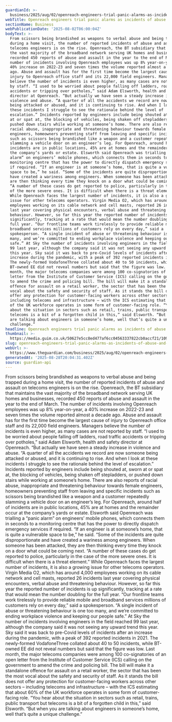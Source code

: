 ```yaml
---
guardianId: >-
  business/2025/aug/02/openreach-engineers-trial-panic-alarms-as-incidents-of-abuse-and-assault-soar
webTitle: Openreach engineers trial panic alarms as incidents of abuse and assault soar
sectionName: Business
webPublicationDate: '2025-08-02T06:00:04Z'
bodyText: >-
  From scissors being brandished as weapons to verbal abuse and being trapped
  during a home visit, the number of reported incidents of abuse and assault on
  telecoms engineers is on the rise. Openreach, the BT subsidiary that maintains
  the vast majority of the broadband network serving UK homes and businesses,
  recorded 450 reports of abuse and assault in the year to the end of March. The
  number of incidents involving Openreach employees was up 8% year-on-year, a
  40% increase on 2022-23 and seven times the volume reported almost a decade
  ago. Abuse and assault has for the first time become the largest cause of
  injury to Openreach office staff and its 22,000 field engineers. Managers
  believe the number of incidents is even higher, as many cases are not reported
  by staff. “I used to be worried about people falling off ladders, road traffic
  accidents or tripping over potholes,” said Adam Elsworth, health and safety
  director at Openreach. “But actually we have seen a steady increase in
  violence and abuse. “A quarter of all the accidents we record are now someone
  being attacked or abused, and it is continuing to rise. And when I look at
  these incidents I struggle to see the rationale behind the level of
  escalation.” Incidents reported by engineers include being shouted at, sworn
  at or spat at, the blocking of vehicles, being shaken off stepladders, or
  pushed down stairs while working at someone’s home. There are also reports of
  racial abuse, inappropriate and threatening behaviour towards female
  engineers, homeowners preventing staff from leaving and specific incidents
  such as scissors being brandished like a weapon and a customer repeatedly
  slamming a vehicle door on an engineer’s leg. For Openreach, around half of
  incidents are in public locations, 45% are at homes and the remainder occur at
  the company’s yards or estate. Elsworth said Openreach was trialling a “panic
  alarm” on engineers’ mobile phones, which connects them in seconds to a
  monitoring centre that has the power to directly dispatch emergency services
  if required. “If an engineer is at someone’s home, that is quite a vulnerable
  space to be,” he said. “Some of the incidents are quite disproportionate and
  have created a wariness among engineers. When someone has been attacked, they
  are then thinking every time they knock on a door what could be coming next.
  “A number of these cases do get reported to police, particularly in the case
  of the more severe ones. It is difficult when there is a threat element.”
  While Openreach faces the largest number of incidents, it is also a growing
  issue for other telecoms operators. Virgin Media O2, which has around 4,000
  employees working on its cable network and cell masts, reported 26 incidents
  last year covering physical encounters, verbal abuse and threatening
  behaviour. However, so far this year the reported number of incidents is up
  significantly, tracking at a rate that would mean the number doubling for the
  full year. “Our frontline teams work tirelessly to provide reliable mobile and
  broadband services millions of customers rely on every day,” said a
  spokesperson. “A single incident of abuse or threatening behaviour is one too
  many, and we’re committed to ending workplace violence and keeping our people
  safe.” At Sky the number of incidents involving engineers in the field reached
  99 last year, although the company said it was not seeing any upward trend
  this year. Sky said it was back to pre-Covid levels of incidents after an
  increase during the pandemic, with a peak of 392 reported incidents in 2021.
  The newly-formed VodafoneThree collated about 40 to 50 incidents, while
  BT-owned EE did not reveal numbers but said that the figure was low. Last
  month, the major telecoms companies were among 100 co-signatories of an open
  letter from the Institute of Customer Service (ICS) calling on the government
  to amend the crime and policing bill. The bill will make it a standalone
  offence for assault on a retail worker, the sector that has been the most
  vocal about the safety and security of staff. As it stands the bill does not
  offer any protection for customer-facing workers across other sectors –
  including telecoms and infrastructure – with the ICS estimating that about 60%
  of the UK workforce operates in some form of customer-facing role. “You hear
  about the situation in sectors such as retail, trains, public transport but
  telecoms is a bit of a forgotten child in this,” said Elsworth. “But when you
  are talking about engineers in someone’s home, well that’s quite a unique
  challenge.”
headline: Openreach engineers trial panic alarms as incidents of abuse and assault soar
thumbnail: >-
  https://media.guim.co.uk/50627e5cc8ed477af6cc04563337822cb0accf21/109_0_2455_1964/500.jpg
slug: openreach-engineers-trial-panic-alarms-as-incidents-of-abuse-and-assault-soar
webUrl: >-
  https://www.theguardian.com/business/2025/aug/02/openreach-engineers-trial-panic-alarms-as-incidents-of-abuse-and-assault-soar
generatedAt: '2025-08-28T20:04:31.402Z'
source: guardian-api
---
```

From scissors being brandished as weapons to verbal abuse and being trapped during a home visit, the number of reported incidents of abuse and assault on telecoms engineers is on the rise. Openreach, the BT subsidiary that maintains the vast majority of the broadband network serving UK homes and businesses, recorded 450 reports of abuse and assault in the year to the end of March. The number of incidents involving Openreach employees was up 8% year-on-year, a 40% increase on 2022-23 and seven times the volume reported almost a decade ago. Abuse and assault has for the first time become the largest cause of injury to Openreach office staff and its 22,000 field engineers. Managers believe the number of incidents is even higher, as many cases are not reported by staff. “I used to be worried about people falling off ladders, road traffic accidents or tripping over potholes,” said Adam Elsworth, health and safety director at Openreach. “But actually we have seen a steady increase in violence and abuse. “A quarter of all the accidents we record are now someone being attacked or abused, and it is continuing to rise. And when I look at these incidents I struggle to see the rationale behind the level of escalation.” Incidents reported by engineers include being shouted at, sworn at or spat at, the blocking of vehicles, being shaken off stepladders, or pushed down stairs while working at someone’s home. There are also reports of racial abuse, inappropriate and threatening behaviour towards female engineers, homeowners preventing staff from leaving and specific incidents such as scissors being brandished like a weapon and a customer repeatedly slamming a vehicle door on an engineer’s leg. For Openreach, around half of incidents are in public locations, 45% are at homes and the remainder occur at the company’s yards or estate. Elsworth said Openreach was trialling a “panic alarm” on engineers’ mobile phones, which connects them in seconds to a monitoring centre that has the power to directly dispatch emergency services if required. “If an engineer is at someone’s home, that is quite a vulnerable space to be,” he said. “Some of the incidents are quite disproportionate and have created a wariness among engineers. When someone has been attacked, they are then thinking every time they knock on a door what could be coming next. “A number of these cases do get reported to police, particularly in the case of the more severe ones. It is difficult when there is a threat element.” While Openreach faces the largest number of incidents, it is also a growing issue for other telecoms operators. Virgin Media O2, which has around 4,000 employees working on its cable network and cell masts, reported 26 incidents last year covering physical encounters, verbal abuse and threatening behaviour. However, so far this year the reported number of incidents is up significantly, tracking at a rate that would mean the number doubling for the full year. “Our frontline teams work tirelessly to provide reliable mobile and broadband services millions of customers rely on every day,” said a spokesperson. “A single incident of abuse or threatening behaviour is one too many, and we’re committed to ending workplace violence and keeping our people safe.” At Sky the number of incidents involving engineers in the field reached 99 last year, although the company said it was not seeing any upward trend this year. Sky said it was back to pre-Covid levels of incidents after an increase during the pandemic, with a peak of 392 reported incidents in 2021. The newly-formed VodafoneThree collated about 40 to 50 incidents, while BT-owned EE did not reveal numbers but said that the figure was low. Last month, the major telecoms companies were among 100 co-signatories of an open letter from the Institute of Customer Service (ICS) calling on the government to amend the crime and policing bill. The bill will make it a standalone offence for assault on a retail worker, the sector that has been the most vocal about the safety and security of staff. As it stands the bill does not offer any protection for customer-facing workers across other sectors – including telecoms and infrastructure – with the ICS estimating that about 60% of the UK workforce operates in some form of customer-facing role. “You hear about the situation in sectors such as retail, trains, public transport but telecoms is a bit of a forgotten child in this,” said Elsworth. “But when you are talking about engineers in someone’s home, well that’s quite a unique challenge.”
